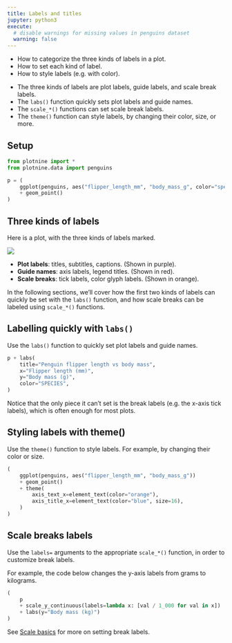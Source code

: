 ```yaml
---
title: Labels and titles
jupyter: python3
execute:
  # disable warnings for missing values in penguins dataset
  warning: false
---
```


:::{.callout-tip title="You will learn"}
* How to categorize the three kinds of labels in a plot.
* How to set each kind of label.
* How to style labels (e.g. with color).
:::

:::{.callout-note title="Key points" collapse="true"}
* The three kinds of labels are plot labels, guide labels, and scale break labels.
* The `labs()` function quickly sets plot labels and guide names.
* The `scale_*()` functions can set scale break labels.
* The `theme()` function can style labels, by changing their color, size, or more.
:::

## Setup

```python
from plotnine import *
from plotnine.data import penguins

p = (
    ggplot(penguins, aes("flipper_length_mm", "body_mass_g", color="species"))
    + geom_point()
)

```

## Three kinds of labels

Here is a plot, with the three kinds of labels marked.

![](./assets/plot-labels-marked.png)


* **Plot labels**: titles, subtitles, captions. (Shown in purple).
* **Guide names**: axis labels, legend titles. (Shown in red).
* **Scale breaks**: tick labels, color glyph labels. (Shown in orange).


In the following sections, we'll cover how the first two kinds of labels can quickly be set with the `labs()` function, and how scale breaks can be labeled using `scale_*()` functions.


## Labelling quickly with `labs()`

Use the `labs()` function to quickly set plot labels and guide names.

```python
p + labs(
    title="Penguin flipper length vs body mass",
    x="Flipper length (mm)",
    y="Body mass (g)",
    color="SPECIES",
)
```

Notice that the only piece it can't set is the break labels (e.g. the x-axis tick labels), which is often enough for most plots.

## Styling labels with theme() 

Use the `theme()` function to style labels. For example, by changing their color or size.

```python
(
    ggplot(penguins, aes("flipper_length_mm", "body_mass_g"))
    + geom_point()
    + theme(
        axis_text_x=element_text(color="orange"),
        axis_title_x=element_text(color="blue", size=16),
    )
)
```


## Scale breaks labels

Use the `labels=` arguments to the appropriate `scale_*()` function, in order to customize break labels.

For example, the code below changes the y-axis labels from grams to kilograms.

```python
(
    p
    + scale_y_continuous(labels=lambda x: [val / 1_000 for val in x])
    + labs(y="Body mass (kg)")
)

```

See [Scale basics](./scale-basics.qmd#labels-for-break-labels) for more on setting break labels.